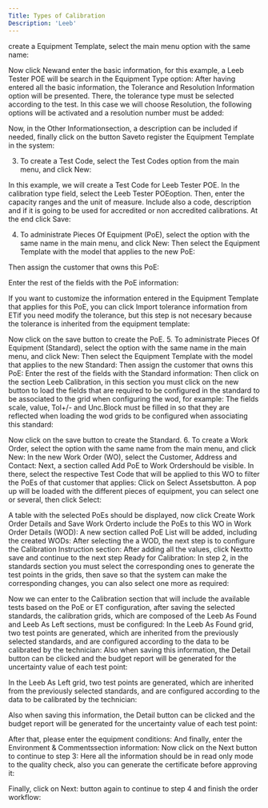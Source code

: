 ```yaml
---
Title: Types of Calibration
Description: 'Leeb'
---
```


create a Equipment Template, select the main menu option with the same name:
 
Now click Newand enter the basic information, for this example, a Leeb Tester 
POE will be search in the Equipment Type option:
After  having  entered  all  the  basic  information,  the  Tolerance  and  Resolution 
Information option will be presented. There, the tolerance type must be selected 
according to the test. In this case we will choose Resolution, the following options 
will be activated and a resolution number must be added:
  
Now, in the Other Informationsection, a description can be included if needed, 
finally click on the button Saveto register the Equipment Template in the system:
 
3. To create a Test Code, select the Test Codes option from the main menu, and click 
New:
 
In this example, we will create a Test Code for Leeb Tester POE. In the calibration 
type field, select the Leeb Tester POEoption. Then, enter the capacity ranges 
and the unit of measure. Include also a code, description and if it is going to be 
used for accredited or non accredited calibrations. At the end click Save:
  
4. To administrate Pieces Of Equipment (PoE), select the option with the same name in 
the main menu, and click New:
Then select the Equipment Template with the model that applies to the new PoE:
 
Then assign the customer that owns this PoE: 
 
  
Enter the rest of the fields with the PoE information:
 
If you want to customize the information entered in the Equipment Template that 
applies for this PoE, you can click Import tolerance information from ETif you need 
modify the tolerance, but this step is not necesary because the tolerance is inherited 
from the equipment template:
 
Now click on the save button to create the PoE.
5. To administrate Pieces Of Equipment (Standard), select the option with the same 
name in the main menu, and click New:
Then  select  the  Equipment  Template  with  the  model  that  applies  to  the  new 
Standard: 
Then assign the customer that owns this PoE: 
Enter the rest of the fields with the Standard information: 
Then click on the section Leeb Calibration, in this section you must click on the new 
button to load the fields that are required to be configured in the standard to be 
associated to the grid when configuring the wod, for example:
The fields scale, value, Tol+/- and Unc.Block must be filled in so that they are 
reflected when loading the wod grids to be configured when associating this 
standard:
 
Now click on the save button to create the Standard.
6. To create a Work Order, select the option with the same name from the main menu, 
and click New:
In the new Work Order (WO), select the Customer, Address and Contact: 
Next, a section called Add PoE to Work Ordershould be visible. In there, select the 
respective Test Code that will be applied to this WO to filter the PoEs of that 
customer that applies:
Click on Select Assetsbutton. A pop up will be loaded with the different pieces of 
equipment, you can select one or several, then click Select:
  
A table with the selected PoEs should be displayed, now click Create Work Order 
Details and Save Work Orderto include the PoEs to this WO in Work Order Details 
(WOD):
A new section called PoE List will be added, including the created WODs: 
After selecting the a WOD, the next step is to configure the Calibration Instruction
section:
After adding all the values, click Nextto save and continue to the next step Ready 
for Calibration: 
In step 2, in the standards section you must select the corresponding ones to 
generate the test points in the grids, then save so that the system can make the 
corresponding changes, you can also select one more as required:

Now we can enter to the Calibration section that will include the available tests 
based on the PoE or ET configuration, after saving the selected standards, the 
calibration grids, which are composed of the Leeb As Found and Leeb As Left 
sections, must be configured:
In the Leeb As Found grid, two test points are generated, which are inherited from 
the previously selected standards, and are configured according to the data to be 
calibrated by the technician:
Also when saving this information, the Detail button can be clicked and the budget 
report will be generated for the uncertainty value of each test point:

In the Leeb As Left grid, two test points are generated, which are inherited from the 
previously selected standards, and are configured according to the data to be 
calibrated by the technician:
 
Also when saving this information, the Detail button can be clicked and the budget 
report will be generated for the uncertainty value of each test point:

After that, please enter the equipment conditions: 
And finally, enter the Environment & Commentssection information:
Now click on the Next button to continue to step 3: 
Here all the information should be in read only mode to the quality check, also you 
can generate the certificate before approving it:


Finally, click on Next: button again to continue to step 4 and finish the order 
workflow:

 

